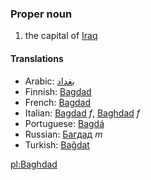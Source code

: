 ===Proper noun===

#the capital of [[Iraq]]

====Translations====
*Arabic: [[بغداد]]
*Finnish: [[Bagdad]]
*French: [[Bagdad]]
*Italian: [[Bagdad]] ''f'', [[Baghdad]] ''f''
*Portuguese: [[Bagdá]]
*Russian: [[Багдад]] ''m''
*Turkish: [[Bağdat]]

[[pl:Baghdad]]